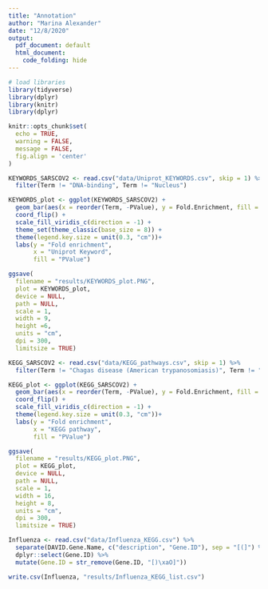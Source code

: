 ```yaml
---
title: "Annotation"
author: "Marina Alexander"
date: "12/8/2020"
output:
  pdf_document: default
  html_document:
    code_folding: hide
---
```


```r

# load libraries
library(tidyverse)
library(dplyr)
library(knitr)
library(dplyr)

knitr::opts_chunk$set(
  echo = TRUE,
  warning = FALSE,
  message = FALSE,
  fig.align = 'center'
)
```


```r

KEYWORDS_SARSCOV2 <- read.csv("data/Uniprot_KEYWORDS.csv", skip = 1) %>% 
  filter(Term != "DNA-binding", Term != "Nucleus")

KEYWORDS_plot <- ggplot(KEYWORDS_SARSCOV2) + 
  geom_bar(aes(x = reorder(Term, -PValue), y = Fold.Enrichment, fill = PValue), stat = 'identity') +
  coord_flip() +
  scale_fill_viridis_c(direction = -1) +
  theme_set(theme_classic(base_size = 8)) +
  theme(legend.key.size = unit(0.3, "cm"))+
  labs(y = "Fold enrichment",
       x = "Uniprot Keyword",
       fill = "PValue")

ggsave(
  filename = "results/KEYWORDS_plot.PNG",
  plot = KEYWORDS_plot,
  device = NULL,
  path = NULL,
  scale = 1,
  width = 9,
  height =6,
  units = "cm",
  dpi = 300,
  limitsize = TRUE)

```


```r
KEGG_SARSCOV2 <- read.csv("data/KEGG_pathways.csv", skip = 1) %>%
  filter(Term != "Chagas disease (American trypanosomiasis)", Term != "Rheumatoid arthritis" )

KEGG_plot <- ggplot(KEGG_SARSCOV2) + 
  geom_bar(aes(x = reorder(Term, -PValue), y = Fold.Enrichment, fill = PValue), stat = 'identity') +
  coord_flip() +
  scale_fill_viridis_c(direction = -1) +
  theme(legend.key.size = unit(0.3, "cm"))+
  labs(y = "Fold enrichment",
       x = "KEGG pathway",
       fill = "PValue")

ggsave(
  filename = "results/KEGG_plot.PNG",
  plot = KEGG_plot,
  device = NULL,
  path = NULL,
  scale = 1,
  width = 16,
  height = 8,
  units = "cm",
  dpi = 300,
  limitsize = TRUE)


```

```r

Influenza <- read.csv("data/Influenza_KEGG.csv") %>% 
  separate(DAVID.Gene.Name, c("description", "Gene.ID"), sep = "[(]") %>%
  dplyr::select(Gene.ID) %>% 
  mutate(Gene.ID = str_remove(Gene.ID, "[)\xaO]"))

write.csv(Influenza, "results/Influenza_KEGG_list.csv")


```

